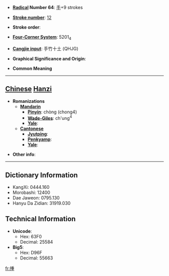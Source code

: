 * '''[[Wiktionary:Chinese radical index| Radical]] Number 64''': [[Wiktionary:Chinese radical index 手|手]]+9 strokes

* '''[[Wiktionary:Chinese total strokes index|Stroke number]]''': [[Wiktionary:Chinese total strokes index 12|12]]

* '''Stroke order''': 

* '''[[Wiktionary:Chinese four corner index|Four-Corner System]]''': 5201<sub>4</sub>

* '''[[Wiktionary:Chinese Cangjie index|Cangjie input]]''': 手竹十土 (QHJG)

* '''Graphical Significance and Origin''': 

* '''Common Meaning'''

----

== [[Chinese]] [[Hanzi]] ==

* '''Romanizations'''
** '''[[Mandarin]]'''
*** '''[[Pinyin]]''': chòng (chong4)
*** '''[[Wade-Giles]]''': ch'ung<sup>4</sup>
*** '''[[Yale]]''': 
** '''[[Cantonese]]'''
*** '''[[Jyutping]]''':
*** '''[[Penkyamp]]''': 
*** '''[[Yale]]''': 

* '''Other info''': 

----

== Dictionary Information ==

* KangXi: 0444.160
* Morobashi: 12400
* Dae Jaweon: 0795.130
* Hanyu Da Zidian: 31919.030

== Technical Information ==

* '''Unicode''':
** Hex: 63F0
** Decimal: 25584
* '''Big5''':
** Hex: D96F
** Decimal: 55663

[[fr:揰]]